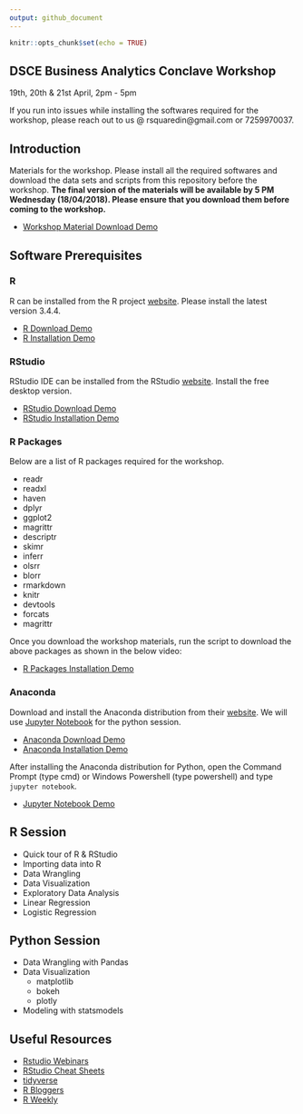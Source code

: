 ```yaml
---
output: github_document
---
```


```r
knitr::opts_chunk$set(echo = TRUE)
```

## DSCE Business Analytics Conclave Workshop

19th, 20th & 21st April, 2pm - 5pm

If you run into issues while installing the softwares required for 
the workshop, please reach out to us @ rsquaredin@gmail.com or 7259970037.

## Introduction

Materials for the workshop. Please install all the required softwares and
download the data sets and scripts from this repository before the
workshop. **The final version of the materials will be available by
5 PM Wednesday (18/04/2018). Please ensure that you download them before 
coming to the workshop.**

- [Workshop Material Download Demo](https://vimeo.com/265157284)

## Software Prerequisites

### R

R can be installed from the R project [website](https://cran.r-project.org/).
Please install the latest version 3.4.4. 

- [R Download Demo](https://vimeo.com/265157309)
- [R Installation Demo](https://vimeo.com/265157340)

### RStudio

RStudio IDE can be installed from the RStudio [website](https://www.rstudio.com/products/rstudio/download/). Install the free
desktop version.

- [RStudio Download Demo](https://vimeo.com/265158190)
- [RStudio Installation Demo](https://vimeo.com/265157379)

### R Packages

Below are a list of R packages required for the workshop. 

- readr
- readxl
- haven
- dplyr
- ggplot2
- magrittr
- descriptr
- skimr
- inferr
- olsrr
- blorr
- rmarkdown
- knitr
- devtools
- forcats
- magrittr

Once you download the workshop materials, run the script to download the above packages as shown in 
the below video:

- [R Packages Installation Demo](https://vimeo.com/265157256)

### Anaconda

Download and install the Anaconda distribution from their [website](https://www.anaconda.com/download/). We will use [Jupyter Notebook](http://jupyter.org/) for the python session.

- [Anaconda Download Demo](https://vimeo.com/265158166)
- [Anaconda Installation Demo](https://vimeo.com/265157200)

After installing the Anaconda distribution for Python, open the Command Prompt (type cmd) or Windows Powershell (type powershell)
and type `jupyter notebook`.

- [Jupyter Notebook Demo](https://vimeo.com/265161739)

## R Session

- Quick tour of R & RStudio
- Importing data into R
- Data Wrangling
- Data Visualization
- Exploratory Data Analysis
- Linear Regression
- Logistic Regression

## Python Session

- Data Wrangling with Pandas
- Data Visualization 
    - matplotlib
    - bokeh
    - plotly
- Modeling with statsmodels

## Useful Resources

- [Rstudio Webinars](https://www.rstudio.com/resources/webinars/)
- [RStudio Cheat Sheets](https://www.rstudio.com/resources/cheatsheets/)
- [tidyverse](https://www.tidyverse.org/)
- [R Bloggers](https://www.r-bloggers.com/)
- [R Weekly](https://rweekly.org/)

